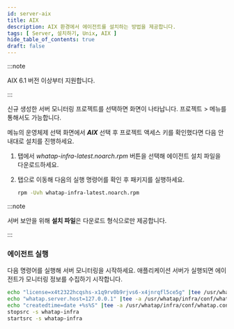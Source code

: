```yaml
---
id: server-aix
title: AIX
description: AIX 환경에서 에이전트를 설치하는 방법을 제공합니다.
tags: [ Server, 설치하기, Unix, AIX ]
hide_table_of_contents: true
draft: false
---
```


:::note 

AIX 6.1 버전 이상부터 지원합니다.

:::

신규 생성한 서버 모니터링 프로젝트를 선택하면 <Cmdname sid="side_agentInstall" className="uitext" /> 화면이 나타납니다. 프로젝트 <Cmdname sid="side_management" className="uitext" /> &gt; <Cmdname sid="side_agentInstall" className="uitext" /> 메뉴를 통해서도 가능합니다.

<ImgLang img='server-install-unx-aix.png' desc='서버 모니터링 AIX'/>

<Cmdname sid="side_agentInstall" className="uitext" /> 메뉴의 운영체제 선택 화면에서 ***AIX*** 선택 후 프로젝트 액세스 키를 확인했다면 다음 안내대로 설치를 진행하세요. 

1. <Cmdname sid="TTL07853" className="uitext" /> 탭에서 *whatap-infra-latest.noarch.rpm* 버튼을 선택해 에이전트 설치 파일을 다운로드하세요.

1. <Cmdname sid="server_installAgent_aix_runSetup" className="uitext" /> 탭으로 이동해 다음의 실행 명령어를 확인 후 패키지를 실행하세요.

    ```bash 
    rpm -Uvh whatap-infra-latest.noarch.rpm
    ```

:::note 

서버 보안을 위해 **설치 파일**은 다운로드 형식으로만 제공합니다.

:::

### 에이전트 실행 

다음 명령어를 실행해 서버 모니터링을 시작하세요. 애플리케이션 서버가 실행되면 에이전트가 모니터링 정보를 수집하기 시작합니다. 

```bash 
echo "license=x4t2322hcqshs-x1q9rv0b9rjvs6-x4jnrqfl5ce5g" |tee /usr/whatap/infra/conf/whatap.conf
echo "whatap.server.host=127.0.0.1" |tee -a /usr/whatap/infra/conf/whatap.conf
echo "createdtime=date +%s%S" |tee -a /usr/whatap/infra/conf/whatap.conf
stopsrc -s whatap-infra
startsrc -s whatap-infra
```